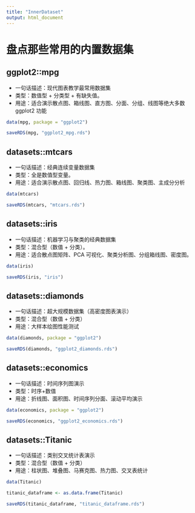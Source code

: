 ```yaml
---
title: "InnerDataset"
output: html_document
---
```


# 盘点那些常用的内置数据集

## ggplot2::mpg

-   一句话描述：现代图表教学最常用数据集
-   类型：数值型 + 分类型 + 有缺失值。
-   用途：适合演示散点图、箱线图、直方图、分面、分组、线图等绝大多数 ggplot2 功能

```r
data(mpg, package = "ggplot2")

saveRDS(mpg, "ggplot2_mpg.rds")
```

## datasets::mtcars

-   一句话描述：经典连续变量数据集
-   类型：全是数值型变量。
-   用途：适合演示散点图、回归线、热力图、箱线图、聚类图、主成分分析

```r
data(mtcars)

saveRDS(mtcars, "mtcars.rds")
```

## datasets::iris

-   一句话描述：机器学习与聚类的经典数据集
-   类型：混合型（数值 + 分类）。
-   用途：适合散点图矩阵、PCA 可视化、聚类分析图、分组箱线图、密度图。

```r
data(iris)

saveRDS(iris, "iris")
```

## datasets::diamonds

-   一句话描述：超大规模数据集（高密度图表演示）
-   类型：混合型（数值 + 分类）
-   用途：大样本绘图性能测试

```r
data(diamonds, package = "ggplot2")

saveRDS(diamonds, "ggplot2_diamonds.rds")
```

## datasets::economics

-   一句话描述：时间序列图演示
-   类型：时序+数值
-   用途：折线图、面积图、时间序列分面、滚动平均演示

```r
data(economics, package = "ggplot2")

saveRDS(economics, "ggplot2_economics.rds")
```

## datasets::Titanic

-   一句话描述：类别交叉统计表演示
-   类型：混合型（数值 + 分类）
-   用途：柱状图、堆叠图、马赛克图、热力图、交叉表统计

```r
data(Titanic)

titanic_dataframe <- as.data.frame(Titanic)

saveRDS(titanic_dataframe, "titanic_dataframe.rds")
```

